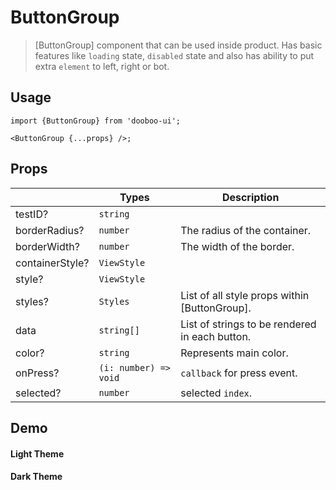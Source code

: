 
<Meta title="Components/ButtonGroup" />

# ButtonGroup

> [ButtonGroup] component that can be used inside product. Has basic features like `loading` state, `disabled` state and also has ability to put extra `element` to left, right or bot.

## Usage

```tsx
import {ButtonGroup} from 'dooboo-ui';

<ButtonGroup {...props} />;
```

## Props

|                        | Types                      | Description                                    |
| ---------------------- | -------------------------- | ---------------------------------------------- |
| testID?                | `string`                   |                                                |
| borderRadius?          | `number`                   | The radius of the container.                   |
| borderWidth?           | `number`                   | The width of the border.                       |
| containerStyle?        | `ViewStyle`                |                                                |
| style?                 | `ViewStyle`                |                                                |
| styles?                | `Styles`                   | List of all style props within [ButtonGroup].  |
| data                   | `string[]`                 | List of strings to be rendered in each button. |
| color?                 | `string`                   | Represents main color.                         |
| onPress?               | `(i: number) => void`      | `callback` for press event.                    |
| selected?              | `number`                   | selected `index`.                              |

## Demo

#### Light Theme
<Light />

#### Dark Theme
<Dark />
